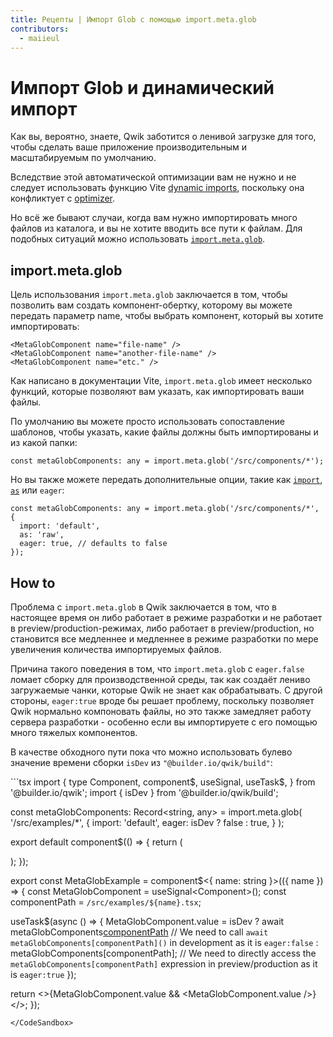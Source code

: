 ```yaml
---
title: Рецепты | Импорт Glob с помощью import.meta.glob
contributors:
  - maiieul
---
```



# Импорт Glob и динамический импорт

Как вы, вероятно, знаете, Qwik заботится о ленивой загрузке для того, чтобы сделать ваше приложение производительным и масштабируемым по умолчанию.

Вследствие этой автоматической оптимизации вам не нужно и не следует использовать функцию Vite [dynamic imports](https://vitejs.dev/guide/features#dynamic-import), поскольку она конфликтует с [optimizer](<../../(qwik)/advanced/optimizer/index.mdx>).

Но всё же бывают случаи, когда вам нужно импортировать много файлов из каталога, и вы не хотите вводить все пути к файлам. Для подобных ситуаций можно использовать [`import.meta.glob`](https://vitejs.dev/guide/features#glob-import).

## import.meta.glob

Цель использования `import.meta.glob` заключается в том, чтобы позволить вам создать компонент-обертку, которому вы можете передать параметр name, чтобы выбрать компонент, который вы хотите импортировать:

```tsx
<MetaGlobComponent name="file-name" />
<MetaGlobComponent name="another-file-name" />
<MetaGlobComponent name="etc." />
```

Как написано в документации Vite, `import.meta.glob` имеет несколько функций, которые позволяют вам указать, как импортировать ваши файлы.

По умолчанию вы можете просто использовать сопоставление шаблонов, чтобы указать, какие файлы должны быть импортированы и из какой папки:

```tsx
const metaGlobComponents: any = import.meta.glob('/src/components/*');
```

Но вы также можете передать дополнительные опции, такие как [`import`](https://vitejs.dev/guide/features#named-imports), [`as`](https://vitejs.dev/guide/features#glob-import-as) или `eager`:

```tsx
const metaGlobComponents: any = import.meta.glob('/src/components/*', {
  import: 'default',
  as: 'raw',
  eager: true, // defaults to false
});
```

## How to

Проблема с `import.meta.glob` в Qwik заключается в том, что в настоящее время он либо работает в режиме разработки и не работает в preview/production-режимах, либо работает в preview/production, но становится все медленнее и медленнее в режиме разработки по мере увеличения количества импортируемых файлов.

Причина такого поведения в том, что `import.meta.glob` с `eager.false` ломает сборку для производственной среды, так как создаёт лениво загружаемые чанки, которые Qwik не знает как обрабатывать. С другой стороны, `eager:true` вроде бы решает проблему, поскольку позволяет Qwik нормально компоновать файлы, но это также замедляет работу сервера разработки - особенно если вы импортируете с его помощью много тяжелых компонентов.

В качестве обходного пути пока что можно использовать булево значение времени сборки `isDev` из `"@builder.io/qwik/build"`:

<CodeSandbox url="/demo/cookbook/glob-import/">
```tsx
import {
  type Component,
  component$,
  useSignal,
  useTask$,
} from '@builder.io/qwik';
import { isDev } from '@builder.io/qwik/build';

const metaGlobComponents: Record<string, any> = import.meta.glob(
  '/src/examples/*',
  {
    import: 'default',
    eager: isDev ? false : true,
  }
);

export default component$(() => {
  return (
    <div>
      <MetaGlobExample name="example1" />
      <MetaGlobExample name="example2" />
      <MetaGlobExample name="example3" />
    </div>
  );
});

export const MetaGlobExample = component$<{ name: string }>(({ name }) => {
  const MetaGlobComponent = useSignal<Component<any>>();
  const componentPath = `/src/examples/${name}.tsx`;

  useTask$(async () => {
    MetaGlobComponent.value = isDev
      ? await metaGlobComponents[componentPath]()
      // We need to call `await metaGlobComponents[componentPath]()` in development as it is `eager:false`
      : metaGlobComponents[componentPath];
      // We need to directly access the `metaGlobComponents[componentPath]` expression in preview/production as it is `eager:true`
  });

  return <>{MetaGlobComponent.value && <MetaGlobComponent.value />}</>;
});
```
</CodeSandbox>
